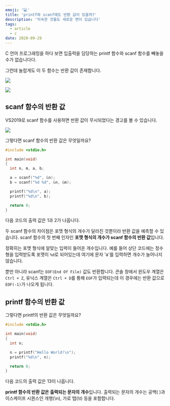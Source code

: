 ```yaml
---
emoji: '💻'
title: 'printf와 scanf에도 반환 값이 있을까?'
description: '익숙한 것들도 새로운 면이 있습니다'
tags:
  - article
  - c
date: 2020-09-29
---
```


C 언어 프로그래밍을 하다 보면 입출력을 담당하는 printf 함수와 scanf 함수를 빼놓을 수가 없습니다다.

그런데 놀랍게도 이 두 함수는 반환 값이 존재합니다.

![](0.png)

![](1.png)

## scanf 함수의 반환 값

VS2019로 scanf 함수를 사용하면 반환 값이 무시되었다는 경고를 볼 수 있습니다.

![](2.png)

그렇다면 scanf 함수의 반환 값은 무엇일까요?

```c
#include <stdio.h>

int main(void)
{
  int n, m, a, b;

  a = scanf("%d", &n);
  b = scanf("%d %d", &n, &m);

  printf("%d\n", a);
  printf("%d\n", b);

  return 0;
}
```

다음 코드의 출력 값은 1과 2가 나옵니다.

두 scanf 함수의 차이점은 포맷 형식의 개수가 달라진 것뿐이라 반환 값을 예측할 수 있습니다. scanf 함수의 첫 번째 인자인 **포맷 형식의 개수가 scanf 함수의 반환 값**입니다.

정확히는 포맷 형식에 알맞는 입력이 들어온 개수입니다. 예를 들어 상단 코드에는 정수형을 입력받도록 포맷이 `%d`로 되어있는데 여기에 문자 'a'를 입력하면 개수가 늘어나지 않습니다.

뿐만 아니라 scanf는 `EOF(End Of File)` 값도 반환합니다. 콘솔 창에서 윈도우 계열은 `Ctrl + Z`, 유닉스 계열은 `Ctrl + D`를 통해 `EOF`가 입력되는데 이 경우에는 반환 값으로 `EOF(-1)`가 나오게 됩니다.

## printf 함수의 반환 값

그렇다면 printf의 반환 값은 무엇일까요?

```c
#include <stdio.h>

int main(void)
{
  int n;

  n = printf("Hello World!\n");
  printf("%d\n", n);

  return 0;
}
```

다음 코드의 출력 값은 13이 나옵니다.

**printf 함수의 반환 값은 출력되는 문자의 개수**입니다. 출력되는 문자의 개수는 공백( )과 이스케이프 시퀀스인 개행(\n), 가로 탭(\t) 등을 포함합니다.
